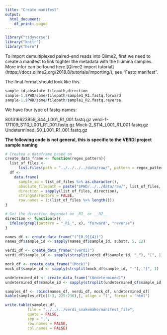 ```yaml
---
title: "Create manifest"
output:
  html_document:
    df_print: paged
---
```

```r
library("tidyverse")
library("knitr")
library("here")
```

To import demultiplexed paired-end reads into Qiime2, first we need to create a manifest to link toghter the metadata with the Illumina samples. More infor can be found here [Qiime2 import tutorial] (https://docs.qiime2.org/2018.8/tutorials/importing/), see “Fastq manifest”.

The final format should look like this.

```r

sample-id,absolute-filepath,direction
sample-1,$PWD/some/filepath/sample1_R1.fastq,forward
sample-1,$PWD/some/filepath/sample1_R2.fastq,reverse
```

We have four type of fastq-names:

801316623959_S44_L001_R1_001.fastq.gz
verdi-1-171109_S110_L001_R1_001.fastq.gz
Mock-2_S114_L001_R1_001.fastq.gz
Undetermined_S0_L001_R1_001.fastq.gz

**The following code is not general, this is specific to the VERDI project sample naming**

```r
# Createa a dataframe based on 
create_data_frame <- function(regex_pattern){
  list_of_files <- 
      list.files(path = "../../../../data/raw/", pattern = regex_pattern )
  df <- 
    data.frame(
      sample_id = list_of_files %>% as.character(),
      absolute_filepath = paste("$PWD/../../data/raw/", list_of_files, sep = ""),
      direction = sapply(list_of_files, direction),
      stringsAsFactors = FALSE,
      row.names = 1:(list_of_files %>% length())) 
}

# Get the direction dependet on _R1_ or __R2__
direction <- function(x){
  ifelse(grepl(pattern = "_R1_", x), "forward", "reverse")
}

names_df <- create_data_frame("(^[0-9]{4})")
names_df$sample_id <- sapply(names_df$sample_id, substr, 5, 12)

verdi_df <- create_data_frame("(verdi)")
verdi_df$sample_id <- sapply(strsplit(verdi_df$sample_id, "_"), "[", 1)

mock_df <- create_data_frame("(Mock)")
mock_df$sample_id <- sapply(strsplit(mock_df$sample_id, "-"), "[", 1)

undetermined_df <- create_data_frame("(Undetermined)")
undetermined_df$sample_id <- sapply(strsplit(undetermined_df$sample_id, "_"), "[", 1)

samples_df <- rbind(names_df, verdi_df, mock_df, undetermined_df)
kable(samples_df[c(1:3, 225:230),], align = "l", format = "html")

write.table(samples_df,
          file = "../../../verdi_snakemake/manifest_file",
          quote = FALSE,
          sep = ",",
          row.names = FALSE,
          col.names = FALSE)
```

